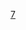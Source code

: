 {{高速公路
|模板名稱= 首都高速7號小松川線
|模板闊度=
|名稱=[[File:Shuto Urban Expwy Sign 0007.svg|24px]][[首都高速道路]][[首都高速道路7號小松川線|7號小松川線]]
|公路類別=
|代表色=#007d18
|背景顏色=
|字體大小=
|交流道列表=[[兩國系統交流道]]（連接[[首都高速道路6號向島線|6號向島線]]） - (701,702)[[錦糸町出入口]]/[[錦糸町收費站]] - ''小松川系統交流道''（預定）/(703)[[小松川出入口]] - (705)[[一之江出入口]] - (1)[[篠崎交流道]]（連接[[京葉道路]]）
}}
<noinclude>
[[Category:首都高速道路模板|7]]
</noinclude>